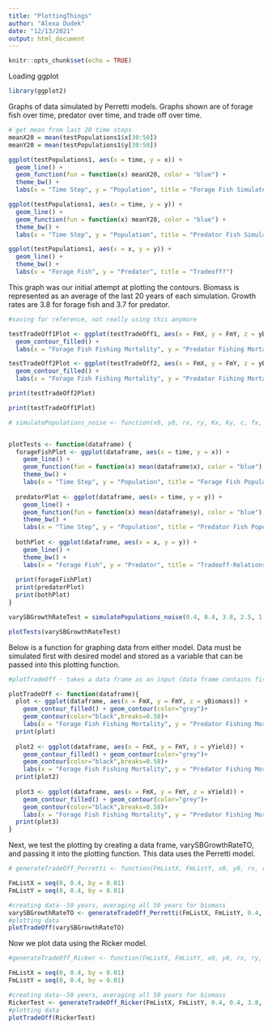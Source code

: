 ```yaml
---
title: "PlottingThings"
author: "Alexa Dudek"
date: "12/13/2021"
output: html_document
---
```


```r
knitr::opts_chunk$set(echo = TRUE)
```

Loading ggplot
```r
library(ggplot2)
```

Graphs of data simulated by Perretti models. Graphs shown are of forage fish over time, predator over time, and trade off over time. 
```r

# get mean from last 20 time steps
meanX20 = mean(testPopulations1$x[30:50])
meanY20 = mean(testPopulations1$y[30:50])

ggplot(testPopulations1, aes(x = time, y = x)) + 
  geom_line() +
  geom_function(fun = function(x) meanX20, color = "blue") +
  theme_bw() + 
  labs(x = "Time Step", y = "Population", title = "Forage Fish Simulated Time Series")

ggplot(testPopulations1, aes(x = time, y = y)) + 
  geom_line() +
  geom_function(fun = function(x) meanY20, color = "blue") +
  theme_bw() + 
  labs(x = "Time Step", y = "Population", title = "Predator Fish Simulated Time Series")

ggplot(testPopulations1, aes(x = x, y = y)) + 
  geom_line() +
  theme_bw() + 
  labs(x = "Forage Fish", y = "Predator", title = "Tradeoff?")

```

This graph was our initial attempt at plotting the contours. Biomass is represented as an average of the last 20 years of each simulation. Growth rates are 3.8 for forage fish and 3.7 for predator. 
```r
#saving for reference, not really using this anymore

testTradeOff1Plot <- ggplot(testTradeOff1, aes(x = FmX, y = FmY, z = yBiomass)) +
  geom_contour_filled() +
  labs(x = "Forage Fish Fishing Mortality", y = "Predator Fishing Mortality", title = "Trade Off Contour Analysis")

testTradeOff2Plot <- ggplot(testTradeOff2, aes(x = FmX, y = FmY, z = yBiomass)) +
  geom_contour_filled() +
  labs(x = "Forage Fish Fishing Mortality", y = "Predator Fishing Mortality", title = "Trade Off Contour Analysis on 200 years")

print(testTradeOff2Plot)

print(testTradeOff1Plot)
```

```r
# simulatePopulations_noise <- function(x0, y0, rx, ry, Kx, Ky, c, fx, fy, numTimeSteps = 50)


plotTests <- function(dataframe) {
  forageFishPlot <- ggplot(dataframe, aes(x = time, y = x)) + 
    geom_line() +
    geom_function(fun = function(x) mean(dataframe$x), color = "blue") +
    theme_bw() + 
    labs(x = "Time Step", y = "Population", title = "Forage Fish Population-Simulated Time Series")
  
  predatorPlot <- ggplot(dataframe, aes(x = time, y = y)) + 
    geom_line() +
    geom_function(fun = function(x) mean(dataframe$y), color = "blue") +
    theme_bw() + 
    labs(x = "Time Step", y = "Population", title = "Predator Fish Population-Simulated Time Series")
  
  bothPlot <- ggplot(dataframe, aes(x = x, y = y)) + 
    geom_line() +
    theme_bw() + 
    labs(x = "Forage Fish", y = "Predator", title = "Tradeoff-Relationship Between Population Sizes")
  
  print(forageFishPlot)
  print(predatorPlot)
  print(bothPlot)
}

varySBGrowthRateTest = simulatePopulations_noise(0.4, 0.4, 3.8, 2.5, 1.0, 1.0, 0.1, 0.2, 0.2, 50)

plotTests(varySBGrowthRateTest)

```
Below is a function for graphing data from either model. Data must be simulated first with desired model and stored as a variable that can be passed into this plotting function. 
```r

#plotTradeOff - takes a data frame as an input (data frame contains fishing mortalities of both forage fish and predator, biomass of forage fish and predator, and yield of forage fish and predator). The function returns three graphs: one showing contours of predator biomass, one showing contours of predator yield, and one showing contours of forage fish yield. 

plotTradeOff <- function(dataframe){
  plot <- ggplot(dataframe, aes(x = FmX, y = FmY, z = yBiomass)) +
    geom_contour_filled() + geom_contour(color="grey")+
    geom_contour(color="black",breaks=0.58)+
    labs(x = "Forage Fish Fishing Mortality", y = "Predator Fishing Mortality", title = "Trade Off Contour Analysis-Predator Biomass")
  print(plot)
  
  plot2 <- ggplot(dataframe, aes(x = FmX, y = FmY, z = yYield)) +
    geom_contour_filled() + geom_contour(color="grey")+
    geom_contour(color="black",breaks=0.58)+
    labs(x = "Forage Fish Fishing Mortality", y = "Predator Fishing Mortality", title = "Trade Off Contour Analysis-Predator Yield")
  print(plot2)
  
  plot3 <- ggplot(dataframe, aes(x = FmX, y = FmY, z = xYield)) +
    geom_contour_filled() + geom_contour(color="grey")+
    geom_contour(color="black",breaks=0.58)+
    labs(x = "Forage Fish Fishing Mortality", y = "Predator Fishing Mortality", title = "Trade Off Contour Analysis-Forage Fish Yield")
  print(plot3)
}

```


Next, we test the plotting by creating a data frame, varySBGrowthRateTO, and passing it into the plotting function. This data uses the Perretti model.
```r
# generateTradeOff_Perretti <- function(FmListX, FmListY, x0, y0, rx, ry, Kx, Ky, c, numTimeSteps = 50, numMeanYears = 20)

FmListX = seq(0, 0.4, by = 0.01) 
FmListY = seq(0, 0.4, by = 0.01)

#creating data--50 years, averaging all 50 years for biomass
varySBGrowthRateTO <- generateTradeOff_Perretti(FmListX, FmListY, 0.4, 0.4, 3.8, 2.5, 1.0, 1.0, 0.1, 50, 50)
#plotting data
plotTradeOff(varySBGrowthRateTO)
```


Now we plot data using the Ricker model. 
```r
#generateTradeOff_Ricker <- function(FmListX, FmListY, x0, y0, rx, ry, Kx, Ky, c, numTimeSteps = 50, numMeanYears = 20)

FmListX = seq(0, 0.4, by = 0.01) 
FmListY = seq(0, 0.4, by = 0.01)

#creating data--50 years, averaging all 50 years for biomass
RickerTest <- generateTradeOff_Ricker(FmListX, FmListY, 0.4, 0.4, 3.8, 2.5, 1.0, 1.0, 0, 200, 200)
#plotting data
plotTradeOff(RickerTest)

```



